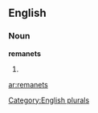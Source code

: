 ==English==

===Noun===
'''remanets'''

# {{plural of|[[remanet]]}}

[[Category:English plurals]]

[[ar:remanets]]